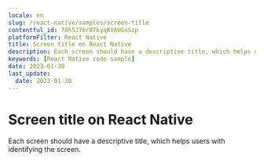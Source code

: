 ```yaml
---
locale: en
slug: /react-native/samples/screen-title
contentful_id: 78h5JT6r8TkyqKVAUGsSzp
platformFilter: React Native
title: Screen title on React Native
description: Each screen should have a descriptive title, which helps users with identifying the screen.
keywords: [React Native code sample]
date: 2023-01-30
last_update:
  date: 2023-01-30
---
```


# Screen title on React Native

Each screen should have a descriptive title, which helps users with identifying the screen.

<CodeSample id="screen-title" locale="en" platform="react native"/>
